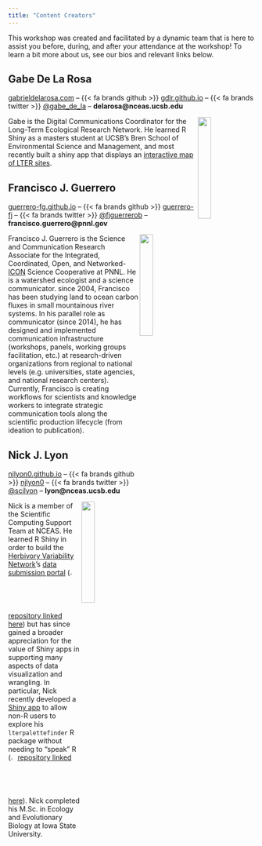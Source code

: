 ```yaml
---
title: "Content Creators"
---
```


This workshop was created and facilitated by a dynamic team that is here to assist you before, during, and after your attendance at the workshop! To learn a bit more about us, see our bios and relevant links below.

## Gabe De La Rosa

[gabrieldelarosa.com](https://www.gabrieldelarosa.com/) -- {{< fa brands github >}} [gdlr.github.io](https://github.com/gdlr) -- {{< fa brands twitter >}} [\@gabe_de_la](https://twitter.com/gabe_de_la) -- **delarosa\@nceas.ucsb.edu**

<img src="images/gd.jpg" align="right" width="23%"/>

Gabe is the Digital Communications Coordinator for the Long-Term Ecological Research Network. He learned R Shiny as a masters student at UCSB's Bren School of Environmental Science and Management, and most recently built a shiny app that displays an [interactive map of LTER sites](hyyp://lternet.edu/sites).

## Francisco J. Guerrero

[guerrero-fg.github.io](https://guerrero-fj.github.io/my-website/) -- {{< fa brands github >}} [guerrero-fj](https://github.com/guerrero-fj) -- {{< fa brands twitter >}} [\@fjguerrerob](https://twitter.com/fjguerrerob) -- **francisco.guerrero@pnnl.gov**
 
<img src="images/guerrero_fj_3.png" align="right" width="23%"/>

Francisco J. Guerrero is the Science and Communication Research Associate for the Integrated, Coordinated, Open, and Networked-[ICON](https://www.pnnl.gov/projects/icon-science) Science Cooperative at PNNL. He is a watershed ecologist and a science communicator. 
since 2004, Francisco has been studying land to ocean carbon fluxes in small mountainous river systems. In his parallel role as communicator (since 2014), he has designed and implemented communication infrastructure (workshops, panels, working groups facilitation, etc.) at research-driven organizations from regional to national levels (e.g. universities, state agencies, and national research centers). Currently, Francisco is creating workflows for scientists and knowledge workers to integrate strategic communication tools along the scientific production lifecycle (from ideation to publication).

## Nick J. Lyon

[njlyon0.github.io](https://njlyon0.github.io/) -- {{< fa brands github >}} [njlyon0](https://github.com/njlyon0) -- {{< fa brands twitter >}} [\@scilyon](https://twitter.com/scilyon) -- **lyon\@nceas.ucsb.edu**

<img src="images/nlyon.png" align="right" width="23%"/>

Nick is a member of the Scientific Computing Support Team at NCEAS. He learned R Shiny in order to build the [Herbivory Variability Network](https://herbvar.org/)'s [data submission portal](https://herbvar.shinyapps.io/data_portal_actual/) (<img src="images/github-logo.png" width="2%"/> [repository linked here](https://github.com/HerbVar-Network/Data-Portal)) but has since gained a broader appreciation for the value of Shiny apps in supporting many aspects of data visualization and wrangling. In particular, Nick recently developed a [Shiny app](https://cosima.nceas.ucsb.edu/lterpalettefinder-shiny/) to allow non-R users to explore his `lterpalettefinder` R package without needing to "speak" R (<img src="images/github-logo.png" width="2%"/> [repository linked here](https://github.com/lter/lterpalettefinder-shiny)). Nick completed his M.Sc. in Ecology and Evolutionary Biology at Iowa State University.
